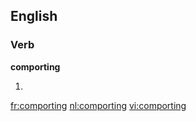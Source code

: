 ==English==

===Verb===
'''comporting'''

# {{present participle of|[[comport]]}}

[[fr:comporting]]
[[nl:comporting]]
[[vi:comporting]]